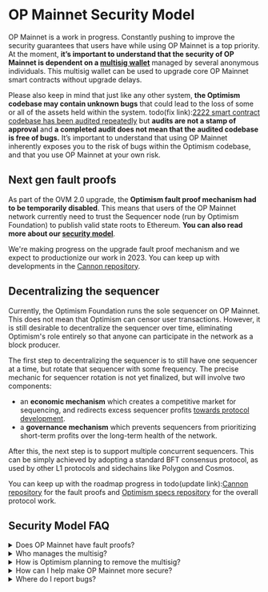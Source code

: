 # OP Mainnet Security Model

OP Mainnet is a work in progress.
Constantly pushing to improve the security guarantees that users have while using OP Mainnet is a top priority.
At the moment, **it’s important to understand that the security of OP Mainnet is dependent on a [multisig wallet](https://www.coindesk.com/tech/2020/11/10/multisignature-wallets-can-keep-your-coins-safer-if-you-use-them-right/)** managed by several anonymous individuals.
This multisig wallet can be used to upgrade core OP Mainnet smart contracts without upgrade delays.

Please also keep in mind that just like any other system, **the Optimism codebase may contain unknown bugs** that could lead to the loss of some or all of the assets held within the system.
todo(fix link):[2222 smart contract codebase has been audited repeatedly](https://github.com/ethereum-optimism/optimism/tree/develop/technical-documents/security-reviews) but **audits are not a stamp of approval** and **a completed audit does not mean that the audited codebase is free of bugs.**
It’s important to understand that using OP Mainnet inherently exposes you to the risk of bugs within the Optimism codebase, and that you use OP Mainnet at your own risk.

## Next gen fault proofs

As part of the OVM 2.0 upgrade, the **Optimism fault proof mechanism had to be temporarily disabled**. This means that users of the OP Mainnet network currently need to trust the Sequencer node (run by Optimism Foundation) to publish valid state roots to Ethereum. **You can also read more about our [security model](/resources/bug-bounty-program)**. 

We're making progress on the upgrade fault proof mechanism and we expect to productionize our work in 2023. You can keep up with developments in the [Cannon repository](https://github.com/ethereum-optimism/cannon/).


## Decentralizing the sequencer

Currently, the Optimism Foundation runs the sole sequencer on OP Mainnet. This does not mean that Optimism can censor user transactions. However, it is still desirable to decentralize the sequencer over time, eliminating Optimism's role entirely so that anyone can participate in the network as a block producer.

The first step to decentralizing the sequencer is to still have one sequencer at a time, but rotate that sequencer with some frequency. The precise mechanic for sequencer rotation is not yet finalized, but will involve two components:

- an **economic mechanism** which creates a competitive market for sequencing, and redirects excess sequencer profits [towards protocol development](https://medium.com/ethereum-optimism/retroactive-public-goods-funding-33c9b7d00f0c).
- a **governance mechanism** which prevents sequencers from prioritizing short-term profits over the long-term health of the network.

After this, the next step is to support multiple concurrent sequencers. This can be simply achieved by adopting a standard BFT consensus protocol, as used by other L1 protocols and sidechains like Polygon and Cosmos.


You can keep up with the roadmap progress in todo(update link):[Cannon repository](https://github.com/ethereum-optimism/cannon/) for the fault proofs and [Optimism specs repository](https://github.com/ethereum-optimism/optimism/tree/65ec61dde94ffa93342728d324fecf474d228e1f/specs) for the overall protocol work.

## Security Model FAQ

<details>
<summary>Does OP Mainnet have fault proofs?</summary>

**No**, OP Mainnet does not currently have fault proofs.
**Fault proofs do not meaningfully improve the security of a system if that system can be upgraded within the 7 day challenge window (”fast upgrade keys”)**.
A system with fast upgrade keys, such as OP Mainnet, is fully dependent on the upgrade keys for security.
OP Mainnet's goal is to be the first system that deploys fault proofs that can secure the system by themselves, without fast upgrade keys.
</details>
<details>
<summary>Who manages the multisig?</summary>

The multisig is managed by an anonymous set of individuals.
Members are anonymous in order to make the multisig more difficult to compromise.
</details>
<details>
<summary>How is Optimism planning to remove the multisig?</summary>

Check out Optimism’s detailed [Pragmatic Path to Decentralization](https://medium.com/ethereum-optimism/our-pragmatic-path-to-decentralization-cb5805ca43c1) post for a detailed view into how the multisig may be removed in a way that makes OP Mainnet the first chain with true fault proof security.
</details>
<details>
<summary>How can I help make OP Mainnet more secure?</summary>

[OP Mainnet has one of the biggest bug bounties (ever)](/resources/bug-bounty-program).
You can earn up to $2,000,042 by finding critical bugs in the Optimism codebase.
You can also run your own verifier node to detect network faults.
</details>
<details>
<summary>Where do I report bugs?</summary>

[View the Security Policy for details about reporting vulnerabilities and available bug bounty programs](/resources/bug-bounty-program)
</details>